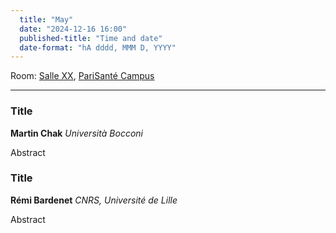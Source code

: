 ```yaml
---
  title: "May"
  date: "2024-12-16 16:00"
  published-title: "Time and date"
  date-format: "hA dddd, MMM D, YYYY"
---
```


Room: [Salle XX](../../psc_rooms.qmd), [PariSanté Campus](https://maps.app.goo.gl/cpFoxoZgbT6HCV6x9)

------------------------------------------------------------------------

### Title

**Martin Chak** *Università Bocconi*

Abstract

### Title

**Rémi Bardenet** *CNRS, Université de Lille*

Abstract
